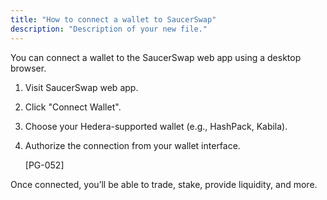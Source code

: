 ```yaml
---
title: "How to connect a wallet to SaucerSwap"
description: "Description of your new file."
---
```


You can connect a wallet to the SaucerSwap web app using a desktop browser.

1. Visit SaucerSwap web app.
2. Click "Connect Wallet".
3. Choose your Hedera-supported wallet (e.g., HashPack, Kabila).
4. Authorize the connection from your wallet interface.

   [PG-052]

Once connected, you’ll be able to trade, stake, provide liquidity, and more.